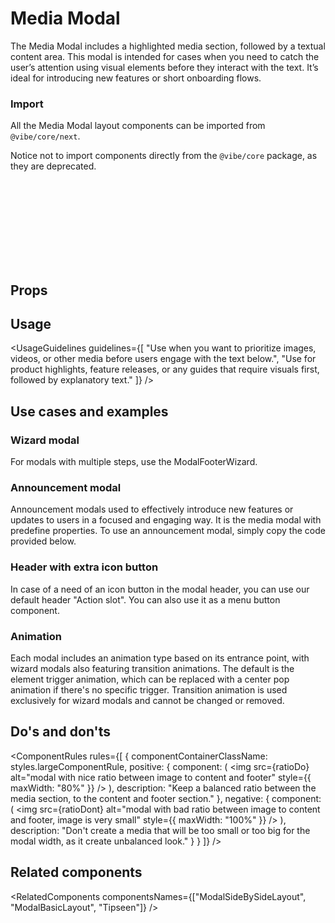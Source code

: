 

<Meta of={MediaModalStories} />

# Media Modal

The Media Modal includes a highlighted media section, followed by a textual content area. This modal is intended for cases when you need to catch the user’s attention using visual elements before they interact with the text. It’s ideal for introducing new features or short onboarding flows.

<Canvas of={MediaModalStories.Overview} />

### Import

All the Media Modal layout components can be imported from `@vibe/core/next`.

Notice not to import components directly from the `@vibe/core` package, as they are deprecated.

```ts
import {
  Modal,
  ModalHeader,
  ModalContent,
  ModalMedia,
  ModalFooter,
  ModalFooterWizard,
  ModalMediaLayout
} from "@vibe/core/next";
```

## Props

<PropsTable />

## Usage

<UsageGuidelines
  guidelines={[
    "Use when you want to prioritize images, videos, or other media before users engage with the text below.",
    "Use for product highlights, feature releases, or any guides that require visuals first, followed by explanatory text."
  ]}
/>

<MediaModalTip />

## Use cases and examples

### Wizard modal

For modals with multiple steps, use the ModalFooterWizard.

<Canvas of={MediaModalStories.Wizard} />

### Announcement modal

Announcement modals used to effectively introduce new features or updates to users in a focused and engaging way. It is the media modal with predefine properties. To use an announcement modal, simply copy the code provided below.

<Canvas of={MediaModalStories.Announcement} />

### Header with extra icon button

In case of a need of an icon button in the modal header, you can use our default header "Action slot".
You can also use it as a <StorybookLink page="Buttons/MenuButton">menu button</StorybookLink> component.

<Canvas of={MediaModalStories.HeaderWithIconButton} />

### Animation

Each modal includes an animation type based on its entrance point, with wizard modals also featuring transition animations. The default is the element trigger animation, which can be replaced with a center pop animation if there's no specific trigger. Transition animation is used exclusively for wizard modals and cannot be changed or removed.

<Canvas of={MediaModalStories.Animation} />

## Do's and don'ts

<ComponentRules
  rules={[
    {
      componentContainerClassName: styles.largeComponentRule,
      positive: {
        component: (
          <img
            src={ratioDo}
            alt="modal with nice ratio between image to content and footer"
            style={{ maxWidth: "80%" }}
          />
        ),
        description: "Keep a balanced ratio between the media section, to the content and footer section."
      },
      negative: {
        component: (
          <img
            src={ratioDont}
            alt="modal with bad ratio between image to content and footer, image is very small"
            style={{ maxWidth: "100%" }}
          />
        ),
        description:
          "Don't create a media that will be too small or too big for the modal width, as it create unbalanced look."
      }
    }
  ]}
/>

## Related components

<RelatedComponents componentsNames={["ModalSideBySideLayout", "ModalBasicLayout", "Tipseen"]} />
